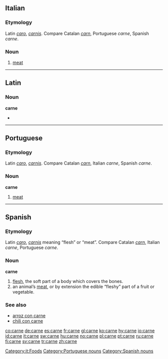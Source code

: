 ==Italian==

===Etymology===
Latin ''[[caro]]'', ''[[carnis]]''. Compare Catalan ''[[carn]]'', Portuguese ''carne'', Spanish ''carne''.

===Noun===
{{it-noun|carn|f|e|i}}

# [[meat]]

[[Category:it:Foods]]

----

==Latin==
===Noun===
'''carne'''
*{{ablative of|caro}}

----

==Portuguese==

===Etymology===
Latin ''[[caro]]'', ''[[carnis]]''. Compare Catalan ''[[carn]]'', Italian ''carne'', Spanish ''carne''.

===Noun===
'''carne''' {{f}}

# [[meat]]

[[Category:Portuguese nouns]]

----

==Spanish==

===Etymology===
Latin ''[[caro]]'', ''[[carnis]]'' meaning “flesh” or “meat”. Compare Catalan ''[[carn]]'', Italian ''carne'', Portuguese ''carne''.

===Noun===
'''carne''' {{f}}

# [[flesh]], the soft part of a body which covers the bones.
#an animal’s [[meat]], or by extension the edible “fleshy” part of a fruit or vegetable.

===See also===
*[[arroz con carne]]
*[[chili con carne]]

[[Category:Spanish nouns]]

[[co:carne]]
[[de:carne]]
[[es:carne]]
[[fr:carne]]
[[gl:carne]]
[[ko:carne]]
[[hy:carne]]
[[io:carne]]
[[id:carne]]
[[it:carne]]
[[sw:carne]]
[[hu:carne]]
[[no:carne]]
[[pl:carne]]
[[pt:carne]]
[[ru:carne]]
[[fi:carne]]
[[sv:carne]]
[[tr:carne]]
[[zh:carne]]